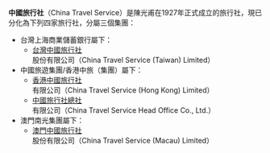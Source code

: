 '''中國旅行社'''（China Travel Service）是陳光甫在1927年正式成立的旅行社，現已分化為下列四家旅行社，分屬三個集團：

* 台灣上海商業儲蓄銀行屬下：
** [[台灣中國旅行社|台灣中國旅行社]]股份有限公司（China Travel Service (Taiwan) Limited）
* 中國旅遊集團/香港中旅（集團）屬下：
** [[香港中國旅行社|香港中國旅行社]]有限公司（China Travel Service (Hong Kong) Limited）
** [[中國旅行社總社|中國旅行社總社]]有限公司（China Travel Service Head Office Co., Ltd.）
* 澳門南光集團屬下：
** [[澳門中國旅行社|澳門中國旅行社]]股份有限公司（China Travel Service (Macau) Limited）
{{Disambiguation|Cat=五字組織機構消歧義}}